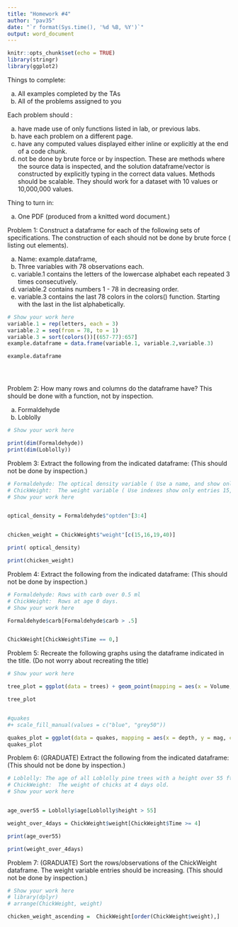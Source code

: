 ---
title: "Homework #4"
author: "pav35"
date: "`r format(Sys.time(), '%d %B, %Y')`"
output: word_document
---

 
 
```{r setup, include=FALSE}

knitr::opts_chunk$set(echo = TRUE)
library(stringr)
library(ggplot2)

```

 
 
Things to complete: 

  a. All examples completed by the TAs
  b. All of the problems assigned to you

Each problem should :

  a. have made use of only functions listed in lab, or previous labs.
  b. have each problem on a different page.
  c. have any computed values displayed either inline or explicitly at the end of a code chunk.
  d. not be done by brute force or by inspection. These are methods where the source data is inspected, and the solution dataframe/vector is constructed by explicitly typing in the correct data values. Methods should be scalable. They should work for a dataset with 10 values or 10,000,000 values.
    
Thing to turn in:

  a. One PDF (produced from a knitted word document.)
 

\newpage

Problem 1: Construct a dataframe for each of the following sets of specifications.  The construction of each should not be done by brute force ( listing out elements). 

  a. Name: example.dataframe, 
  b. Three variables with 78 observations each. 
  c. variable.1 contains the letters of the lowercase alphabet each repeated 3 times consecutively. 
  d. variable.2 contains numbers 1 - 78 in decreasing order.
  e. variable.3 contains the last 78 colors in the colors() function. Starting with the last in the list alphabetically.


 
```{r}
# Show your work here
variable.1 = rep(letters, each = 3)
variable.2 = seq(from = 78, to = 1)
variable.3 = sort(colors())[(657-77):657] 
example.dataframe = data.frame(variable.1, variable.2,variable.3)

example.dataframe





```




\newpage


Problem 2: How many rows and columns do the dataframe have? This should be done with a function, not by inspection.

  a. Formaldehyde
  b. Loblolly
  
  

```{r}
# Show your work here

print(dim(Formaldehyde))
print(dim(Loblolly))

```
 




\newpage

Problem 3: Extract the following from the indicated dataframe: (This should not be done by inspection.)

```{r}

# Formaldehyde: The optical density variable ( Use a name, and show only entries 3 and 4) 
# ChickWeight:  The weight variable ( Use indexes show only entries 15, 16, 19, 40)
# Show your work here


optical_density = Formaldehyde$"optden"[3:4]


chicken_weight = ChickWeight$"weight"[c(15,16,19,40)]

print( optical_density)

print(chicken_weight)

```



\newpage




Problem 4: Extract the following from the indicated dataframe: (This should not be done by inspection.)

```{r}
# Formaldehyde: Rows with carb over 0.5 ml
# ChickWeight:  Rows at age 0 days.
# Show your work here

Formaldehyde$carb[Formaldehyde$carb > .5]


ChickWeight[ChickWeight$Time == 0,]

```


\newpage


Problem 5: Recreate the following graphs using the dataframe indicated in the title. (Do not worry about recreating the title)

```{r }
# Show your work here

tree_plot = ggplot(data = trees) + geom_point(mapping = aes(x = Volume, y = Height, color = Girth)) + scale_fill_manual(values = c("blue")) + xlab("Volume") + ylab("Height") + labs(title = "Trees")

tree_plot


#quakes
#+ scale_fill_manual(values = c("blue", "grey50")) 

quakes_plot = ggplot(data = quakes, mapping = aes(x = depth, y = mag, color = mag, depth)) + geom_point(size = 5, alpha = .25) + xlab("depth") + ylab("mag") + labs(title = "Quakes") 
quakes_plot
```







\newpage


Problem 6: (GRADUATE) Extract the following from the indicated dataframe: (This should not be done by inspection.)

```{r}
# Loblolly: The age of all Loblolly pine trees with a height over 55 ft.
# ChickWeight:  The weight of chicks at 4 days old.
# Show your work here


age_over55 = Loblolly$age[Loblolly$height > 55]

weight_over_4days = ChickWeight$weight[ChickWeight$Time >= 4]

print(age_over55)

print(weight_over_4days)
```




\newpage


Problem 7: (GRADUATE) Sort the rows/observations of the ChickWeight dataframe. The weight variable entries should be increasing.   (This should not be done by inspection.)

```{r}
# Show your work here
# library(dplyr)
# arrange(ChickWeight, weight)

chicken_weight_ascending =  ChickWeight[order(ChickWeight$weight),] 

```
